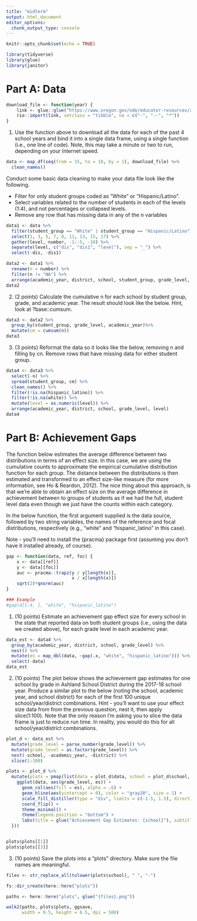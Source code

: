 ```yaml
---
title: "midterm"
output: html_document
editor_options: 
  chunk_output_type: console
---
```


```r
knitr::opts_chunk$set(echo = TRUE)
```

```r
library(tidyverse)
library(glue)
library(janitor)

```


# Part A: Data

```r
download_file <- function(year) {
    link <- glue::glue("https://www.oregon.gov/ode/educator-resources/assessment/TestResults20{year}/pagr_schools_ela_raceethnicity_{year-1}{year}.xlsx")
    rio::import(link, setclass = "tibble", na = c("-", "--", "*"))
}

```
1. Use the function above to download all the data for each of the past 4 school years and bind it into a single data frame, using a single function (i.e., one line of code). Note, this may take a minute or two to run, depending on your Internet speed.

```r
data <- map_df(seq(from = 15, to = 18, by = 1), download_file) %>%
  clean_names()
```

Conduct some basic data cleaning to make your data file look like the following.

* Filter for only student groups coded as "White" or "Hispanic/Latino".
* Select variables related to the number of students in each of the levels (1:4), and not percentages or collapsed levels.
* Remove any row that has missing data in any of the n variables

```r
data1 <- data %>%
  filter(student_group == "White" | student_group == "Hispanic/Latino") %>%
  select(1, 3, 5, 7, 8, 11, 13, 15, 17) %>%
  gather(level, number, -1:-5, -10) %>%
  separate(level, c("dis", "dis1", "level"), sep = "_") %>%
  select(-dis, -dis1)

data2 <- data1 %>%
  rename(n = number) %>%
  filter(n != "NA") %>%
  arrange(academic_year, district, school, student_group, grade_level, level)
data2


```

2. (2 points) Calculate the cumulative n for each school by student group, grade, and academic year. The result should look like the below. Hint, look at  ?base::cumsum.

```r
data3 <- data2 %>%
  group_by(student_group, grade_level, academic_year)%>%
  mutate(cm = cumsum(n))
data3
```

3. (3 points) Reformat the data so it looks like the below, removing n and filling by cn. Remove rows that have missing data for either student group.

```r
data4 <- data3 %>%
  select(-n) %>%
  spread(student_group, cm) %>%
  clean_names() %>%
  filter(!is.na(hispanic_latino)) %>%
  filter(!is.na(white)) %>%
  mutate(level = as.numeric(level)) %>% 
  arrange(academic_year, district, school, grade_level, level)
data4
```

# Part B: Achievement Gaps

The function below estimates the average difference between two distributions in terms of an effect size. In this case, we are using the cumulative counts to approximate the empirical cumulative distribution function for each group. The distance between the distributions is then estimated and transformed to an effect size-like measure (for more information, see Ho & Reardon, 2012). The nice thing about this approach, is that we’re able to obtain an effect size on the average difference in achievement between to groups of students as if we had the full, student level data even though we just have the counts within each category.

In the below function, the first argument supplied is the data source, followed by two string variables, the names of the reference and focal distributions, respectively (e.g., "white" and "hispanic_latino" in this case).

Note - you’ll need to install the {pracma} package first (assuming you don’t have it installed already, of course).

```r
gap <- function(data, ref, foc) {
    x <- data[[ref]]
    y <- data[[foc]]
    auc <- pracma::trapz(y / y[length(x)],
                         x / x[length(x)])
    sqrt(2)*qnorm(auc)
}

### Example
#gap(d[1:4, ], "white", "hispanic_latino")
```

1. (10 points) Estimate an achievement gap effect size for every school in the state that reported data on both student groups (i.e., using the data we created above), for each grade level in each academic year.

```r
data_est <- data4 %>%
  group_by(academic_year, district, school, grade_level) %>%
  nest() %>%
  mutate(es = map_dbl(data, ~gap(.x, "white", "hispanic_latino"))) %>%
  select(-data)
data_est
```

2. (10 points) The plot below shows the achievement gap estimates for one school by grade in Ashland School District during the 2017-18 school year. Produce a similar plot to the below (noting the school, academic year, and school district) for each of the first 100 unique school/year/district combinations. Hint - you’ll want to use your effect size data from from the previous question, nest it, then apply slice(1:100). Note that the only reason I’m asking you to slice the data frame is just to reduce run time. In reality, you would do this for all school/year/district combinations.

```r
plot_d <- data_est %>%
  mutate(grade_level = parse_number(grade_level)) %>%
  mutate(grade_level = as.factor(grade_level)) %>%
  nest(-school, -academic_year, -district) %>%
  slice(1:100)

```



```r
plots <- plot_d %>%
  mutate(plots = pmap(list(data = plot_d$data, school = plot_d$school, year = plot_d$academic_year, district = plot_d$district), function(data, school, year, district) {
    ggplot(data, aes(grade_level, es)) +
      geom_col(aes(fill = es), alpha = .6) +
      geom_hline(aes(yintercept = 0), color = "gray20", size = 1) +
      scale_fill_distiller(type = "div", limits = c(-1.5, 1.5), direction = -1) +
      coord_flip() +
      theme_minimal() +
      theme(legend.position = "bottom") +
      labs(title = glue("Achievement Gap Estimates: {school}"), subtitle = "students coded as White as compared to those coded as Hispanic/Latino", caption = glue("{year} school year, {district}, Oregon"), x = "Grade", y = "Effect Size")
  }))


plots$plots[[1]]
plots$plots[[3]]
```

3. (10 points) Save the plots into a “plots” directory. Make sure the file names are meaningful.

```r
files <- str_replace_all(tolower(plots$school), " ", "-")

fs::dir_create(here::here("plots"))

paths <- here::here("plots", glue("{files}.png"))

walk2(paths, plots$plots, ggsave,
      width = 9.5, height = 6.5, dpi = 500)
```



